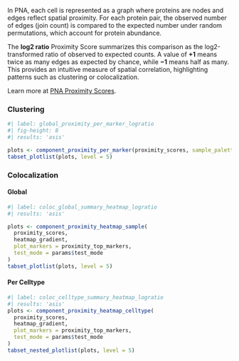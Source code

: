
In PNA, each cell is represented as a graph where proteins are nodes and edges reflect spatial proximity. 
For each protein pair, the observed number of edges (join count) is compared to the expected number under random 
permutations, which account for protein abundance.  

The **log2 ratio** Proximity Score summarizes this comparison as the log2-transformed ratio of observed to expected 
counts. A value of **+1** means twice as many edges as expected by chance, while **−1** means half as many. 
This provides an intuitive measure of spatial correlation, highlighting patterns such as clustering or colocalization.

Learn more at [PNA Proximity Scores](https://software.pixelgen.com/pixelator/algorithms/#pna-proximity-scores).

::: {.panel-tabset .nav-pills}

### Clustering 

```r
#| label: global_proximity_per_marker_logratio
#| fig-height: 8
#| results: 'asis'

plots <- component_proximity_per_marker(proximity_scores, sample_palette = sample_palette, test_mode = params$test_mode)
tabset_plotlist(plots, level = 5)
```


### Colocalization 
::: {.panel-tabset .nav-pills}

#### Global 

```r
#| label: coloc_global_summary_heatmap_logratio
#| results: 'asis'

plots <- component_proximity_heatmap_sample(
  proximity_scores,
  heatmap_gradient,
  plot_markers = proximity_top_markers,
  test_mode = params$test_mode
)
tabset_plotlist(plots, level = 5)
```

#### Per Celltype 

```r
#| label: coloc_celltype_summary_heatmap_logratio
#| results: 'asis'
plots <- component_proximity_heatmap_celltype(
  proximity_scores,
  heatmap_gradient,
  plot_markers = proximity_top_markers,
  test_mode = params$test_mode
)
tabset_nested_plotlist(plots, level = 5)
```

:::

:::
